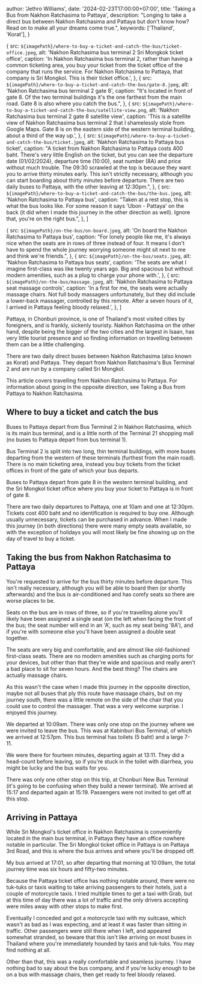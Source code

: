 

  author: 'Jethro Williams',
  date: '2024-02-23T17:00:00+07:00',
  title: 'Taking a Bus from Nakhon Ratchasima to Pattaya',
  description: "Longing to take a direct bus between Nakhon Ratchasima and Pattaya but don't know how? Read on to make all your dreams come true.",
  keywords: ['Thailand', 'Korat'],
}


  {
    src: `${imagePath}/where-to-buy-a-ticket-and-catch-the-bus/ticket-office.jpeg`,
    alt: 'Nakhon Ratchasima bus terminal 2 Sri Mongkok ticket office',
    caption: 'In Nakhon Ratchasima bus terminal 2, rather than having a common ticketing area, you buy your ticket from the ticket office of the company that runs the service. For Nakhon Ratchasima to Pattaya, that company is Sri Mongkol. This is their ticket office.',
  },
  {
    src: `${imagePath}/where-to-buy-a-ticket-and-catch-the-bus/gate-8.jpeg`,
    alt: 'Nakhon Ratchasima bus terminal 2 gate 8',
    caption: "It's located in front of gate 8. Of the two terminal buildings it's the one farthest from the main road. Gate 8 is also where you catch the bus.",
  },
  {
    src: `${imagePath}/where-to-buy-a-ticket-and-catch-the-bus/satellite-view.png`,
    alt: 'Nakhon Ratchasima bus terminal 2 gate 8 satellite view',
    caption: 'This is a satellite view of Nakhon Ratchasima bus terminal 2 that I shamelessly stole from Google Maps. Gate 8 is on the eastern side of the western terminal building, about a third of the way up.',
  },
  {
    src: `${imagePath}/where-to-buy-a-ticket-and-catch-the-bus/ticket.jpeg`,
    alt: 'Nakhon Ratchasima to Pattaya bus ticket',
    caption: "A ticket from Nakhon Ratchasima to Pattaya costs 400 baht. There's very little English on the ticket, but you can see the departure date (01/02/2024), departure time (10:00), seat number (8A) and price without much trouble. The 09:30 scrawled at the top is because they want you to arrive thirty minutes early. This isn't strictly necessary, although you can start boarding about thirty minutes before departure. There are two daily buses to Pattaya, with the other leaving at 12:30pm.",
  },
  {
    src: `${imagePath}/where-to-buy-a-ticket-and-catch-the-bus/the-bus.jpeg`,
    alt: 'Nakhon Ratchasima to Pattaya bus',
    caption: "Taken at a rest stop, this is what the bus looks like. For some reason it says 'Ubon - Pattaya' on the back (it did when I made this journey in the other direction as well). Ignore that, you're on the right bus.",
  },
]

  {
    src: `${imagePath}/on-the-bus/on-board.jpeg`,
    alt: 'On board the Nakhon Ratchasima to Pattaya bus',
    caption: "For lonely people like me, it's always nice when the seats are in rows of three instead of four. It means I don't have to spend the whole journey worrying someone might sit next to me and think we're friends.",
  },
  {
    src: `${imagePath}/on-the-bus/seats.jpeg`,
    alt: 'Nakhon Ratchasima to Pattaya bus seats',
    caption: 'The seats are what I imagine first-class was like twenty years ago. Big and spacious but without modern amenities, such as a plug to charge your phone with.',
  },
  {
    src: `${imagePath}/on-the-bus/massage.jpeg`,
    alt: 'Nakhon Ratchasima to Pattaya seat massage controls',
    caption: 'In a first for me, the seats were actually massage chairs. Not full body massagers unfortunately, but they did include a lower-back massager, controlled by this remote. After a seven hours of it, I arrived in Pattaya feeling bloody relaxed.',
  },
]


Pattaya, in Chonburi province, is one of Thailand's most visited cities by foreigners, and is frankly, sickenly touristy. Nakhon Ratchasima on the other hand, despite being the bigger of the two cities and the largest in Isaan, has very little tourist presence and so finding information on travelling between them can be a little challenging.

There are two daily direct buses between Nakhon Ratchasima (also known as Korat) and Pattaya. They depart from Nakhon Ratchasima's Bus Terminal 2 and are run by a company called Sri Mongkol.

This article covers travelling from Nakhon Ratchasima to Pattaya. For information about going in the opposite direction, see <Link href='/articles/taking-a-bus-from-pattaya-to-nakhon-ratchasima'>Taking a Bus from Pattaya to Nakhon Ratchasima</Link>.

## Where to buy a ticket and catch the bus

Buses to Pattaya depart from <ExternalLink url='https://maps.app.goo.gl/dMqBjDFk4kb7VddC9'>Bus Terminal 2</ExternalLink> in Nakhon Ratchasima, which is its main bus terminal, and is a little north of the Terminal 21 shopping mall (no buses to Pattaya depart from bus terminal 1).

Bus Terminal 2 is split into two long, thin terminal buildings, with more buses departing from the western of these terminals (furthest from the main road). There is no main ticketing area, instead you buy tickets from the ticket offices in front of the gate of which your bus departs.

Buses to Pattaya depart from gate 8 in the western terminal building, and the Sri Mongkol ticket office where you buy your ticket to Pattaya is in front of gate 8.

There are two daily departures to Pattaya, one at 10am and one at 12:30pm. Tickets cost 400 baht and no identification is required to buy one. Although usually unnecessary, tickets can be purchased in advance. When I made this journey (in both directions) there were many empty seats available, so with the exception of holidays you will most likely be fine showing up on the day of travel to buy a ticket.

<ImageGallery images={whereToBuyATicketAndCatchTheBusImages} />

## Taking the bus from Nakhon Ratchasima to Pattaya

You're requested to arrive for the bus thirty minutes before departure. This isn't really necessary, although you will be able to board then (or shortly afterwards) and the bus is air-conditioned and has comfy seats so there are worse places to be.

Seats on the bus are in rows of three, so if you're travelling alone you'll likely have been assigned a single seat (on the left when facing the front of the bus; the seat number will end in an 'A', such as my seat being '8A'), and if you're with someone else you'll have been assigned a double seat together.

The seats are very big and comfortable, and are almost like old-fashioned first-class seats. There are no modern amenities such as charging ports for your devices, but other than that they're wide and spacious and really aren't a bad place to sit for seven hours. And the best thing? The chairs are actually massage chairs.

As this wasn't the case when I made this journey in the opposite direction, maybe not all buses that ply this route have massage chairs, but on my journey south, there was a little remote on the side of the chair that you could use to control the massager. That was a very welcome surprise. I enjoyed this journey.

We departed at 10:09am. There was only one stop on the journey where we were invited to leave the bus. This was at <ExternalLink url='https://maps.app.goo.gl/javfVQ1pYV35xxLu8'>Kabinburi Bus Terminal</ExternalLink>, of which we arrived at 12:57pm. This bus terminal has toilets (5 baht) and a large 7-11.

We were there for fourteen minutes, departing again at 13:11. They did a head-count before leaving, so if you're stuck in the toilet with diarrhea, you might be lucky and the bus waits for you.

There was only one other stop on this trip, at <ExternalLink url='https://maps.app.goo.gl/y2drZnczdFVMD5HVA'>Chonburi New Bus Terminal</ExternalLink> (it's going to be confusing when they build a newer terminal). We arrived at 15:17 and departed again at 15:19. Passengers were not invited to get off at this stop.

<ImageGallery images={onTheBusImages} />

## Arriving in Pattaya

While Sri Mongkol's ticket office in Nakhon Ratchasima is conveniently located in the main bus terminal, in Pattaya they have an office nowhere notable in particular. The <ExternalLink url='https://maps.app.goo.gl/SsuV4yVFqkZKsCRn8'>Sri Mongkol ticket office in Pattaya</ExternalLink> is on Pattaya 3rd Road, and this is where the bus arrives and where you'll be dropped off.

My bus arrived at 17:01, so after departing that morning at 10:09am, the total journey time was six hours and fifty-two minutes.

Because the Pattaya ticket office has nothing notable around, there were no tuk-tuks or taxis waiting to take arriving passengers to their hotels, just a couple of motorcycle taxis. I tried multiple times to get a taxi with Grab, but at this time of day there was a lot of traffic and the only drivers accepting were miles away with other stops to make first.

Eventually I conceded and got a motorcycle taxi with my suitcase, which wasn't as bad as I was expecting, and at least it was faster than sitting in traffic. Other passengers were still there when I left, and appeared somewhat stranded, so beware that this isn't like arriving on most buses in Thailand where you're immediately hounded by taxis and tuk-tuks. You may find nothing at all.

Other than that, this was a really comfortable and seamless journey. I have nothing bad to say about the bus company, and if you're lucky enough to be on a bus with massage chairs, then get ready to feel bloody relaxed.
